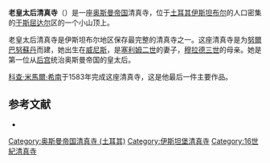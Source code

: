 {{Infobox religious building
| building_name         = 老皇太后清真寺
| infobox_width         = 200px
| image                 = Atik Valide Mosque.jpg
| image_size            = 
| caption               = 老皇太后清真寺
| map_type              =
| map_size              =
| map_caption           =
| location              = [[土耳其|土耳其]][[伊斯坦布尔|伊斯坦布尔]]
| geo                   = {{coord|41|01|N|29|02|E|region:TR_type:landmark|title=inline,title}}
| latitude              =
| longitude             =
| religious_affiliation = [[伊斯兰教|伊斯兰教]]
| rite                  =
| region                =
| state                 =
| province              =
| territory             =
| prefecture            =
| sector                =
| district              =
| cercle                =
| municipality          =
| consecration_year     =
| status                =
| functional_status     =
| heritage_designation  = 
| leadership            =
| website               =
| architecture          = yes
| architect             = [[科查·米馬爾·希南|科查·米馬爾·希南]]
| architecture_type     = 清真寺
| architecture_style    =
| general_contractor    =
| facade_direction      =
| groundbreaking        = 
| year_completed        = 1583
| materials             = 花岗岩、[[大理石|大理石]]、瓦
}}
'''老皇太后清真寺'''（{{lang-tr|Atik Valide Camii, Eski Valide Camii}}）是一座[[奥斯曼帝国|奥斯曼帝国]]清真寺，位于[[土耳其|土耳其]][[伊斯坦布尔|伊斯坦布尔]]的人口密集的[[于斯屈达尔|于斯屈达尔]]区的一个小山顶上。

老皇太后清真寺是伊斯坦布尔地区保存最完整的清真寺之一。这座清真寺是为[[努爾巴努蘇丹|努爾巴努蘇丹]]而建，她出生在[[威尼斯|威尼斯]]，是[[塞利姆二世|塞利姆二世]]的妻子，[[穆拉德三世|穆拉德三世]]的母亲。她是第一位从[[后宫|后宫]]统治奥斯曼帝国的皇太后。

[[科查·米馬爾·希南|科查·米馬爾·希南]]于1583年完成这座清真寺，这是他最后一件主要作品。

== 参考文献 ==
{{commonscat|Atik Valide Mosque}}
* {{cite web|url=http://harika.istanbul.gov.tr/Default.aspx?pid=12883|title=General information on Atik Valide Mosque|accessdate=2009-03-07|author=Governorship of Istanbul|deadurl=yes|archiveurl=https://web.archive.org/web/20120119134621/http://harika.istanbul.gov.tr/Default.aspx?pid=12883|archivedate=2012-01-19}}
{{土耳其清真寺}}

[[Category:奥斯曼帝国清真寺_(土耳其)|Category:奥斯曼帝国清真寺 (土耳其)]]
[[Category:伊斯坦堡清真寺|Category:伊斯坦堡清真寺]]
[[Category:16世紀清真寺|Category:16世紀清真寺]]